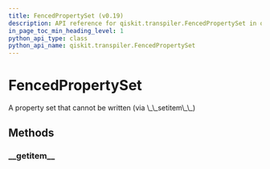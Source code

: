 ```yaml
---
title: FencedPropertySet (v0.19)
description: API reference for qiskit.transpiler.FencedPropertySet in qiskit v0.19
in_page_toc_min_heading_level: 1
python_api_type: class
python_api_name: qiskit.transpiler.FencedPropertySet
---
```


# FencedPropertySet

<Class id="qiskit.transpiler.FencedPropertySet" isDedicatedPage={true} github="https://github.com/qiskit/qiskit/tree/stable/0.14/qiskit/transpiler/fencedobjs.py" signature="FencedPropertySet(property_set_instance)" modifiers="class">
  A property set that cannot be written (via \_\_setitem\_\_)

  ## Methods

  <span id="fencedpropertyset-getitem" />

  ### \_\_getitem\_\_

  <Function id="qiskit.transpiler.FencedPropertySet.__getitem__" signature="FencedPropertySet.__getitem__(key)" />
</Class>

